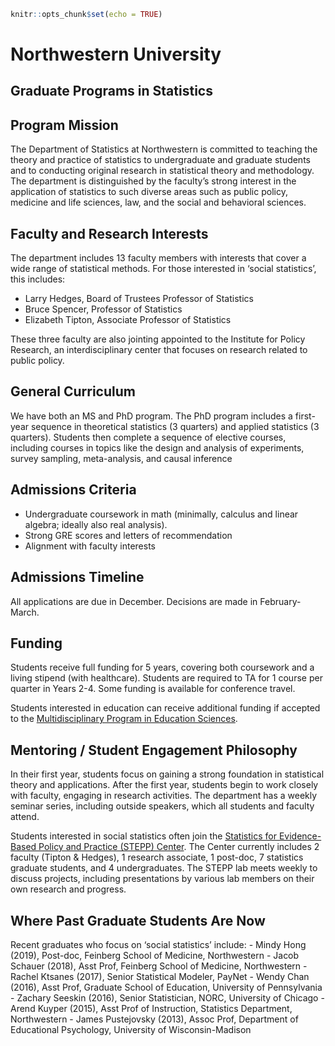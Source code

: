 
```{r setup, include=FALSE}
knitr::opts_chunk$set(echo = TRUE)
```

# Northwestern University {-}

## Graduate Programs in Statistics  {-}

## Program Mission  {-}
The Department of Statistics at Northwestern is committed to teaching the theory and practice of statistics to undergraduate and graduate students and to conducting original research in statistical theory and methodology. The department is distinguished by the faculty's strong interest in the application of statistics to such diverse areas such as public policy, medicine and life sciences, law, and the social and behavioral sciences.


## Faculty and Research Interests  {-}
The department includes 13 faculty members with interests that cover a wide range of
statistical methods. For those interested in ‘social statistics’, this includes:  

-	Larry Hedges, Board of Trustees Professor of Statistics  
-	Bruce Spencer, Professor of Statistics  
-	Elizabeth Tipton, Associate Professor of Statistics  

These three faculty are also jointing appointed to the Institute for Policy Research, an interdisciplinary center that focuses on research related to public policy.  


## General Curriculum  {-}
We have both an MS and PhD program. The PhD program includes a first-year sequence in theoretical statistics (3 quarters) and applied statistics (3 quarters). Students then complete a sequence of elective courses, including courses in topics like the design and analysis of experiments, survey sampling, meta-analysis, and causal inference

## Admissions Criteria  {-}
-	Undergraduate coursework in math (minimally, calculus and linear algebra; ideally also real analysis).  
-	Strong GRE scores and letters of recommendation  
-	Alignment with faculty interests  


## Admissions Timeline  {-}
All applications are due in December. Decisions are made in February-March.

## Funding  {-}
Students receive full funding for 5 years, covering both coursework and a living stipend (with healthcare). Students are required to TA for 1 course per quarter in Years 2-4. Some funding is available for conference travel.  

Students interested in education can receive additional funding if accepted to the [Multidisciplinary Program in Education Sciences](https://www.mpes.sesp.northwestern.edu/mpes-training-program/).    



## Mentoring / Student Engagement Philosophy  {-}
In their first year, students focus on gaining a strong foundation in statistical theory and applications. After the first year, students begin to work closely with faculty, engaging in research activities. The department has a weekly seminar series, including outside speakers, which all students and faculty attend.  

Students interested in social statistics often join the [Statistics for Evidence-Based Policy and Practice (STEPP) Center](https://stepp.center/). The Center currently includes 2 faculty (Tipton \& Hedges), 1 research associate, 1 post-doc, 7 statistics graduate students, and 4 undergraduates. The STEPP lab meets weekly to discuss projects, including presentations by various lab members on their own research and progress.

## Where Past Graduate Students Are Now  {-}

Recent graduates who focus on ‘social statistics’ include:
-	Mindy Hong (2019), Post-doc, Feinberg School of Medicine, Northwestern
-	Jacob Schauer (2018), Asst Prof, Feinberg School of Medicine, Northwestern
-	Rachel Ktsanes (2017), Senior Statistical Modeler, PayNet
-	Wendy Chan (2016), Asst Prof, Graduate School of Education, University of Pennsylvania
-	Zachary Seeskin (2016), Senior Statistician, NORC, University of Chicago
-	Arend Kuyper (2015), Asst Prof of Instruction, Statistics Department, Northwestern
-	James Pustejovsky (2013), Assoc Prof, Department of Educational Psychology, University of Wisconsin-Madison
